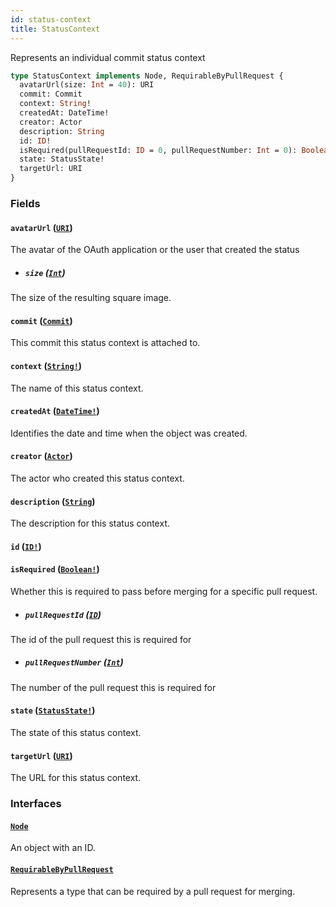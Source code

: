 ```yaml
---
id: status-context
title: StatusContext
---
```


Represents an individual commit status context

```graphql
type StatusContext implements Node, RequirableByPullRequest {
  avatarUrl(size: Int = 40): URI
  commit: Commit
  context: String!
  createdAt: DateTime!
  creator: Actor
  description: String
  id: ID!
  isRequired(pullRequestId: ID = 0, pullRequestNumber: Int = 0): Boolean!
  state: StatusState!
  targetUrl: URI
}
```

### Fields

#### `avatarUrl` ([`URI`](/docs/api/scalars/uri))

The avatar of the OAuth application or the user that created the status

- ##### `size` ([`Int`](/docs/api/scalars/int))

The size of the resulting square image.

#### `commit` ([`Commit`](/docs/api/objects/commit))

This commit this status context is attached to.

#### `context` ([`String!`](/docs/api/scalars/string))

The name of this status context.

#### `createdAt` ([`DateTime!`](/docs/api/scalars/date-time))

Identifies the date and time when the object was created.

#### `creator` ([`Actor`](/docs/api/interfaces/actor))

The actor who created this status context.

#### `description` ([`String`](/docs/api/scalars/string))

The description for this status context.

#### `id` ([`ID!`](/docs/api/scalars/id))

#### `isRequired` ([`Boolean!`](/docs/api/scalars/boolean))

Whether this is required to pass before merging for a specific pull request.

- ##### `pullRequestId` ([`ID`](/docs/api/scalars/id))

The id of the pull request this is required for

- ##### `pullRequestNumber` ([`Int`](/docs/api/scalars/int))

The number of the pull request this is required for

#### `state` ([`StatusState!`](/docs/api/enums/status-state))

The state of this status context.

#### `targetUrl` ([`URI`](/docs/api/scalars/uri))

The URL for this status context.

### Interfaces

#### [`Node`](/docs/api/interfaces/node)

An object with an ID.

#### [`RequirableByPullRequest`](/docs/api/interfaces/requirable-by-pull-request)

Represents a type that can be required by a pull request for merging.
